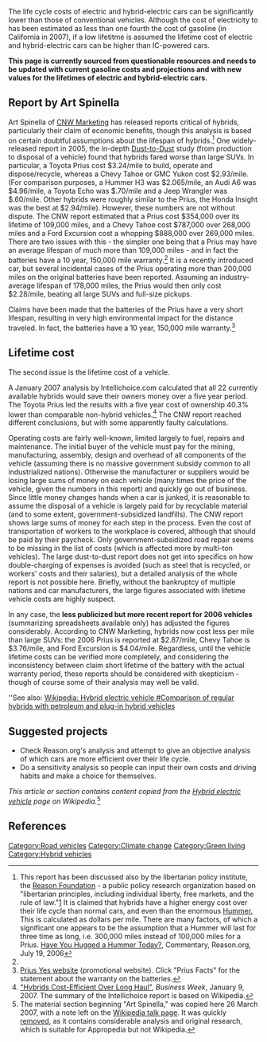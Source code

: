 The life cycle costs of electric and hybrid-electric cars can be significantly lower than those of conventional vehicles. Although the cost of electricity to has been estimated as less than one fourth the cost of gasoline (in California in 2007), if a low lifetitme is assumed the lifetime cost of electric and hybrid-electric cars can be higher than IC-powered cars.

'''This page is currently sourced from questionable resources and needs to be updated with current gasoline costs and projections and with new values for the lifetimes of electric and hybrid-electric cars.''' 

==Report by Art Spinella==
Art Spinella of [http://www.nvo.com/cnwmr/ CNW Marketing] has released reports critical of hybrids, particularly their claim of economic benefits, though this analysis is based on certain doubtful assumptions about the lifespan of hybrids.<ref>This report has been discussed also by the libertarian policy institute, the [http://www.reason.org/aboutreason.shtml Reason Foundation] - a public policy research organization based on "libertarian principles, including individual liberty, free markets, and the rule of law."[http://www.reason.org/aboutreason.shtml] It is claimed that hybrids have a higher energy cost over their life cycle than normal cars, and even than the enormous [[Hummer|Hummer.]]{{w|Hummer|Hummer.}} This is calculated as dollars per mile. There are many factors, of which a significant one appears to be the assumption that a Hummer will last for three time as long, i.e. 300,000 miles instead of 100,000 miles for a Prius. [http://www.reason.org/commentaries/dalmia_20060719.shtml Have You Hugged a Hummer Today?], Commentary, Reason.org, July 19, 2006</ref> One widely-released report in 2005, the in-depth [http://cnwmr.com/nss-folder/automotiveenergy/ Dust-to-Dust] study (from production to disposal of a vehicle) found that hybrids fared worse than large SUVs.  In particular, a Toyota Prius cost $3.24/mile to build, operate and dispose/recycle, whereas a Chevy Tahoe or GMC Yukon cost $2.93/mile. (For comparison purposes, a Hummer H3 was $2.065/mile, an Audi A6 was $4.96/mile, a Toyota Echo was $.70/mile and a Jeep Wrangler was $.60/mile.  Other hybrids were roughly similar to the Prius, the Honda Insight was the best at $2.94/mile).  However, these numbers are not without dispute.  The CNW report estimated that a Prius cost $354,000 over its lifetime of 109,000 miles, and a Chevy Tahoe cost $787,000 over 268,000 miles and a Ford Excursion cost a whopping $888,000 over 269,000 miles.  There are two issues with this - the simpler one being that a Prius may have an average lifespan of much more than 109,000 miles - and in fact the batteries have a 10 year, 150,000 mile warranty.<ref name="warranty"/> It is a recently introduced car, but several incidental cases of the Prius operating more than 200,000 miles on the original batteries have been reported.  Assuming an industry-average lifespan of 178,000 miles, the Prius would then only cost $2.28/mile, beating all large SUVs and full-size pickups.

Claims have been made that the batteries of the Prius have a very short lifespan, resulting in very high environmental impact for the distance traveled. In fact, the batteries have a 10 year, 150,000 mile warranty.<ref name="warranty">[http://priusyes.com/ Prius Yes website] (promotional website). Click "Prius Facts" for the statement about the warranty on the batteries.</ref>

==Lifetime cost==
The second issue is the lifetime cost of a vehicle. 

A January 2007 analysis by Intellichoice.com calculated that all 22 currently available hybrids would save their owners money over a five year period. The Toyota Prius led the results with a five year cost of ownership 40.3% lower than comparable non-hybrid vehicles.<ref>[http://www.businessweek.com/autos/content/jan2007/bw20070108_774581.htm?chan=top+news_top+news+index_autos "Hybrids Cost-Efficient Over Long Haul"], ''Business Week'', January 9, 2007. The summary of the Intellichoice report is based on Wikipedia.</ref> The CNW report reached different conclusions, but with some apparently faulty calculations.

Operating costs are fairly well-known, limited largely to fuel, repairs and maintenance. The initial buyer of the vehicle must pay for the mining, manufacturing, assembly, design and overhead of all components of the vehicle (assuming there is no massive government subsidy common to all industrialized nations).  Otherwise the manufacturer or suppliers would be losing large sums of money on each vehicle (many times the price of the vehicle, given the numbers in this report) and quickly go out of business.  Since little money changes hands when a car is junked, it is reasonable to assume the disposal of a vehicle is largely paid for by recyclable material (and to some extent, government-subsidized landfills).  The CNW report shows large sums of money for each step in the process.  Even the cost of transportation of workers to the workplace is covered, although that should be paid by their paycheck.  Only government-subsidized road repair seems to be missing in the list of costs (which is affected more by multi-ton vehicles). The large dust-to-dust report does not get into specifics on how double-charging of expenses is avoided (such as steel that is recycled, or workers' costs and their salaries), but a detailed analysis of the whole report is not possible here.  Briefly, without the bankruptcy of multiple nations and car manufacturers, the large figures associated with lifetime vehicle costs are highly suspect.  

In any case, the '''less publicized but more recent report for 2006 vehicles''' (summarizing spreadsheets available only) has adjusted the figures considerably.  According to CNW Marketing, hybrids now cost less per mile than large SUVs: the 2006 Prius is reported at $2.87/mile, Chevy Tahoe is $3.76/mile, and Ford Excursion is $4.04/mile.  Regardless, until the vehicle lifetime costs can be verified more completely, and considering the inconsistency between claim short lifetime of the battery with the actual warranty period, these reports should be considered with skepticism - though of course some of their analysis may well be valid.

''See also: [[Wikipedia: Hybrid electric vehicle #Comparison of regular hybrids with petroleum and plug-in hybrid vehicles]]

==Suggested projects==
*Check Reason.org's analysis and attempt to give an objective analysis of which cars are more efficient over their life cycle.{{sp}}
* Do a sensitivity analysis so people can input their own costs and driving habits and make a choice for themselves.

''This article or section contains content copied from the [http://en.wikipedia.org/w/index.php?title=Hybrid_electric_vehicle Hybrid electric vehicle] page on Wikipedia.''<ref>The material section beginning "Art Spinella," was copied here 26 March 2007, with a note left on the [[Talk:Hybrid_electric_vehicle#Criticism.2C_analysis|Wikipedia talk page]]. It was quickly [http://en.wikipedia.org/w/index.php?title=Hybrid_electric_vehicle&diff=117966719&oldid=117920517#Trade-offs.2C_comparisons_and_criticisms removed], as it contains considerable analysis and original research, which is suitable for Appropedia but not Wikipedia.</ref>

==References==
<references/>

[[Category:Road vehicles]]
[[Category:Climate change]]
[[Category:Green living]]
[[Category:Hybrid vehicles]]